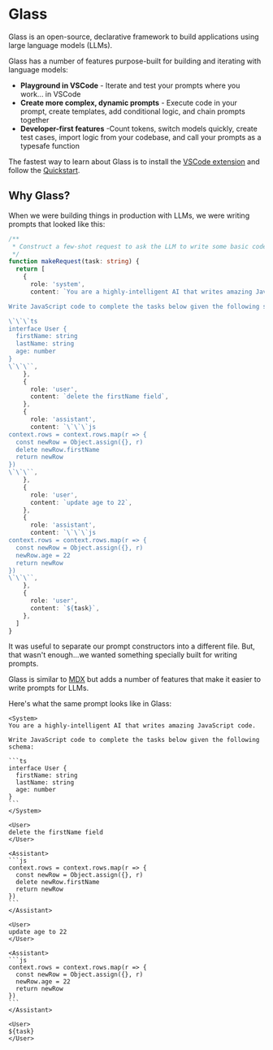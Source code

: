 # Glass

Glass is an open-source, declarative framework to build applications using large language models (LLMs).

Glass has a number of features purpose-built for building and iterating with language models:

- **Playground in VSCode** - Iterate and test your prompts where you work... in VSCode
- **Create more complex, dynamic prompts** - Execute code in your prompt, create templates, add conditional logic, and chain prompts together
- **Developer-first features** -Count tokens, switch models quickly, create test cases, import logic from your codebase, and call your prompts as a typesafe function

The fastest way to learn about Glass is to install the [VSCode extension](https://marketplace.visualstudio.com/items?itemName=foundation.vscode-glass) and follow the [Quickstart](/quickstart).

## Why Glass?

When we were building things in production with LLMs, we were writing prompts that looked like this:

```ts
/**
 * Construct a few-shot request to ask the LLM to write some basic code.
 */
function makeRequest(task: string) {
  return [
    {
      role: 'system',
      content: `You are a highly-intelligent AI that writes amazing JavaScript code.

Write JavaScript code to complete the tasks below given the following schema:

\`\`\`ts
interface User {
  firstName: string
  lastName: string
  age: number
}
\`\`\``,
    },
    {
      role: 'user',
      content: `delete the firstName field`,
    },
    {
      role: 'assistant',
      content: `\`\`\`js
context.rows = context.rows.map(r => {
  const newRow = Object.assign({}, r)
  delete newRow.firstName
  return newRow
})
\`\`\``,
    },
    {
      role: 'user',
      content: `update age to 22`,
    },
    {
      role: 'assistant',
      content: `\`\`\`js
context.rows = context.rows.map(r => {
  const newRow = Object.assign({}, r)
  newRow.age = 22
  return newRow
})
\`\`\``,
    },
    {
      role: 'user',
      content: `${task}`,
    },
  ]
}
```

It was useful to separate our prompt constructors into a different file. But, that wasn't enough...we wanted something specially built for writing prompts.

Glass is similar to [MDX](https://mdxjs.com/) but adds a number of features that make it easier to write prompts for LLMs.

Here's what the same prompt looks like in Glass:

````glass-ts
<System>
You are a highly-intelligent AI that writes amazing JavaScript code.

Write JavaScript code to complete the tasks below given the following schema:

```ts
interface User {
  firstName: string
  lastName: string
  age: number
}
```
</System>

<User>
delete the firstName field
</User>

<Assistant>
```js
context.rows = context.rows.map(r => {
  const newRow = Object.assign({}, r)
  delete newRow.firstName
  return newRow
})
```
</Assistant>

<User>
update age to 22
</User>

<Assistant>
```js
context.rows = context.rows.map(r => {
  const newRow = Object.assign({}, r)
  newRow.age = 22
  return newRow
})
```
</Assistant>

<User>
${task}
</User>
````
